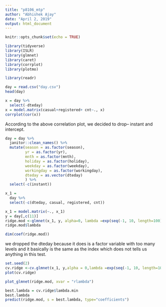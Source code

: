 ```yaml
---
title: "p8106_mtp"
author: "Abhishek Ajay"
date: "April 2, 2019"
output: html_document
---
```


```r
knitr::opts_chunk$set(echo = TRUE)

library(tidyverse)
library(ISLR)
library(glmnet)
library(caret)
library(corrplot)
library(plotmo)
```

```r
library(readr)

day = read.csv("day.csv")
head(day)

x = day %>% 
  select(-dteday) 
x = model.matrix(casual+registered+ cnt~., x)
corrplot(cor(x))
```

According to the above correlation plot, we decided to drop-- instant and intercept.

```r
day = day %>% 
  janitor::clean_names() %>% 
  mutate(season = as.factor(season), 
         yr = as.factor(yr), 
         mnth = as.factor(mnth), 
         holiday = as.factor(holiday), 
         weekday = as.factor(weekday), 
         workingday = as.factor(workingday),
         dteday = as.vector(dteday)
         ) %>% 
  select(-c(instant))
```

```r
x_1 = 
  day %>% 
  select(-c(dteday, casual, registered, cnt))

x_1 = model.matrix(~., x_1)
y = day[,c(11)]
ridge.mod <-glmnet(x_1, y, alpha=0, lambda =exp(seq(-1, 10, length=100)))
ridge.mod$lambda

dim(coef(ridge.mod))

```

we dropped the dteday because it does is a factor variable with too many levels and it basically is the same as the index which does not tells us anything in this test. 


```r
set.seed(2)
cv.ridge <-cv.glmnet(x_1, y,alpha = 0,lambda =exp(seq(-1, 10, length=100)),type.measure = "mse")
plot(cv.ridge)

plot_glmnet(ridge.mod, xvar = "rlambda")

best.lambda = cv.ridge$lambda.min
best.lambda
predict(ridge.mod, s = best.lambda, type="coefficients")
```

